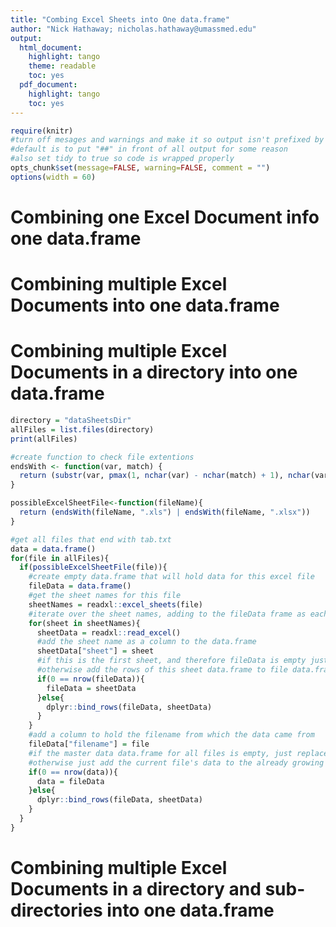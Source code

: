 ```yaml
---
title: "Combing Excel Sheets into One data.frame"
author: "Nick Hathaway; nicholas.hathaway@umassmed.edu"
output:
  html_document:
    highlight: tango
    theme: readable
    toc: yes
  pdf_document:
    highlight: tango
    toc: yes
---
```


```r
require(knitr)
#turn off mesages and warnings and make it so output isn't prefixed by anything,
#default is to put "##" in front of all output for some reason
#also set tidy to true so code is wrapped properly 
opts_chunk$set(message=FALSE, warning=FALSE, comment = "")
options(width = 60)
```


# Combining one Excel Document info one data.frame


# Combining multiple Excel Documents into one data.frame


# Combining multiple Excel Documents in a directory into one data.frame
```r
directory = "dataSheetsDir"
allFiles = list.files(directory)
print(allFiles)

#create function to check file extentions 
endsWith <- function(var, match) {
  return (substr(var, pmax(1, nchar(var) - nchar(match) + 1), nchar(var)) == match)
}

possibleExcelSheetFile<-function(fileName){
  return (endsWith(fileName, ".xls") | endsWith(fileName, ".xlsx"))
}

#get all files that end with tab.txt
data = data.frame()
for(file in allFiles){
  if(possibleExcelSheetFile(file)){
    #create empty data.frame that will hold data for this excel file
    fileData = data.frame()
    #get the sheet names for this file
    sheetNames = readxl::excel_sheets(file)
    #iterate over the sheet names, adding to the fileData frame as each sheet is read in
    for(sheet in sheetNames){
      sheetData = readxl::read_excel()
      #add the sheet name as a column to the data.frame
      sheetData["sheet"] = sheet
      #if this is the first sheet, and therefore fileData is empty just replace the empty data.frame with the sheet data.frame
      #otherwise add the rows of this sheet data.frame to file data.frame
      if(0 == nrow(fileData)){
        fileData = sheetData
      }else{
        dplyr::bind_rows(fileData, sheetData)
      }
    }
    #add a column to hold the filename from which the data came from
    fileData["filename"] = file
    #if the master data data.frame for all files is empty, just replace with the current file data.frame
    #otherwise just add the current file's data to the already growing data.frame
    if(0 == nrow(data)){
      data = fileData
    }else{
      dplyr::bind_rows(fileData, sheetData)
    }
  }
}

```

# Combining multiple Excel Documents in a directory and sub-directories into one data.frame 



